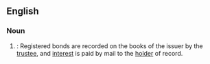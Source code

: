 ==English==

===Noun===

{{en-noun}}

# {{context|legal}}: Registered bonds are recorded on the books of the issuer by the [[trustee]], and [[interest]] is paid by mail to the [[holder]] of record.